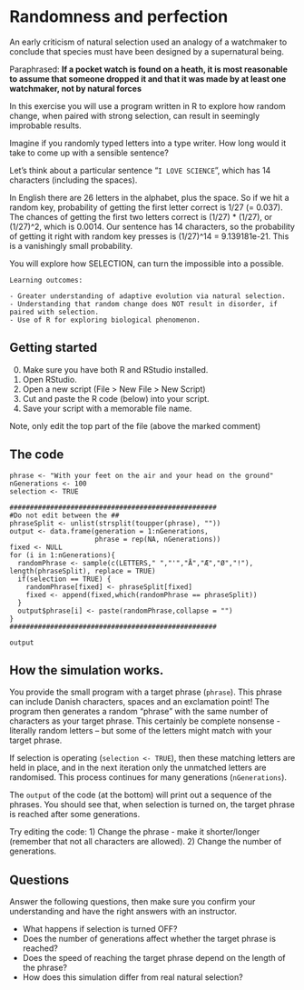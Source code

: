 # Randomness and perfection

An early criticism of natural selection used an analogy of a watchmaker to conclude that species must have been designed by a supernatural being.

Paraphrased: **If a pocket watch is found on a heath, it is most reasonable to assume that someone dropped it and that it was made by at least one watchmaker, not by natural forces**

In this exercise you will use a program written in R to explore how random change, when paired with strong selection, can result in seemingly improbable results. 

Imagine if you randomly typed letters into a type writer. How long would it take to come up with a sensible sentence?

Let's think about a particular sentence "`I LOVE SCIENCE`", which has 14 characters (including the spaces).

In English there are 26 letters in the alphabet, plus the space. So if we hit a random key, probability of getting the first letter correct is 1/27 (= 0.037).
The chances of getting the first two letters correct is (1/27) * (1/27), or (1/27)^2, which is 0.0014. Our sentence has 14 characters, so the probability of getting it right with random key presses is (1/27)^14 = 9.139181e-21. This is a vanishingly small probability.

You will explore how SELECTION, can turn the impossible into a possible.


```block
Learning outcomes: 

- Greater understanding of adaptive evolution via natural selection.
- Understanding that random change does NOT result in disorder, if paired with selection.
- Use of R for exploring biological phenomenon.
```


## Getting started

0. Make sure you have both R and RStudio installed.
1. Open RStudio.
2. Open a new script (File > New File > New Script)
3. Cut and paste the R code (below) into your script.
4. Save your script with a memorable file name.

Note, only edit the top part of the file (above the marked comment)

## The code

```
phrase <- "With your feet on the air and your head on the ground"
nGenerations <- 100
selection <- TRUE

###################################################
#Do not edit between the ##
phraseSplit <- unlist(strsplit(toupper(phrase), ""))
output <- data.frame(generation = 1:nGenerations, 
                     phrase = rep(NA, nGenerations))
fixed <- NULL
for (i in 1:nGenerations){
  randomPhrase <- sample(c(LETTERS," ","'","Å","Æ","Ø","!"), length(phraseSplit), replace = TRUE)
  if(selection == TRUE) {
    randomPhrase[fixed] <- phraseSplit[fixed]
    fixed <- append(fixed,which(randomPhrase == phraseSplit))
  }
  output$phrase[i] <- paste(randomPhrase,collapse = "")
}
###################################################

output

```

## How the simulation works.

You provide the small program with a target phrase (`phrase`). This phrase can include Danish characters, spaces and an exclamation point! 
The program then generates a random "phrase" with the same number of characters as your target phrase. This certainly be complete nonsense - literally random letters -- but some of the letters might match with your target phrase.

If selection is operating (`selection <- TRUE`), then these matching letters are held in place, and in the next iteration only the unmatched letters are randomised. This process continues for many generations (`nGenerations`).

The `output` of the code (at the bottom) will print out a sequence of the phrases. You should see that, when selection is turned on, the target phrase is reached after some generations.

Try editing the code: 
1) Change the phrase - make it shorter/longer (remember that not all characters are allowed).
2) Change the number of generations.

## Questions

Answer the following questions, then make sure you confirm your understanding and have the right answers with an instructor.

*	What happens if selection is turned OFF? 
* Does the number of generations affect whether the target phrase is reached?
* Does the speed of reaching the target phrase depend on the length of the phrase?
* How does this simulation differ from real natural selection?

